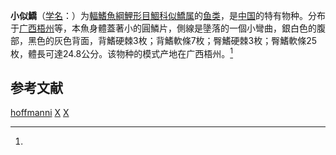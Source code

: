 {{Speciesbox 
| taxon = Toxabramis hoffmanni
| status = DD
| status_system = IUCN3.1
| authority = Lin, 1934<ref name='id5876'>{{cite web| url =http://www.bioinfo.cn/db05/BjdwSpecies.php?action=view&id=5876| title =小似鱎| work =中国动物物种编目数据库| publisher =中国科学院微生物研究所| author =中国科学院动物研究所| accessdate =2009-04-11| deadurl =yes| archiveurl =https://web.archive.org/web/20160305103850/http://www.bioinfo.cn/db05/BjdwSpecies.php?action=view&id=5876| archivedate =2016-03-05}}</ref>
| synonyms = 
}}

'''小似鱎'''（[[学名|学名]]：{{lang|la|''Toxabramis hoffmanni''}}）为[[輻鰭魚綱|輻鰭魚綱]][[鯉形目|鯉形目]][[鯝科|鯝科]][[似鱎属|似鱎属]]的[[鱼类|鱼类]]，是[[中国|中国]]的特有物种。分布于[[广西|广西]][[梧州|梧州]]等，本魚身體蓋著小的圓鱗片，側線是墬落的一個小彎曲，銀白色的腹部，黑色的灰色背面，背鰭硬棘3枚；背鰭軟條7枚；臀鰭硬棘3枚；臀鰭軟條25枚，體長可達24.8公分。该物种的模式产地在广西梧州。<ref name='id5876'/>

== 参考文献 ==
{{reflist}}

{{Taxonbar|from=Q3768287}}

[[Category:似鱎屬|hoffmanni]]
[[Category:1934年描述的鱼类|X]]
[[Category:卡尔·林奈命名的生物分类|X]]